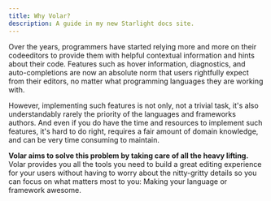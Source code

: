 ```yaml
---
title: Why Volar?
description: A guide in my new Starlight docs site.
---
```


Over the years, programmers have started relying more and more on their codeeditors to provide them with helpful contextual information and hints about their code. Features such as hover information, diagnostics, and auto-completions are now an absolute norm that users rightfully expect from their editors, no matter what programming languages they are working with.

However, implementing such features is not only, not a trivial task, it's also understandably rarely the priority of the languages and frameworks authors. And even if you do have the time and resources to implement such features, it's hard to do right, requires a fair amount of domain knowledge, and can be very time consuming to maintain.

**Volar aims to solve this problem by taking care of all the heavy lifting.** Volar provides you all the tools you need to build a great editing experience for your users without having to worry about the nitty-gritty details so you can focus on what matters most to you: Making your language or framework awesome.


